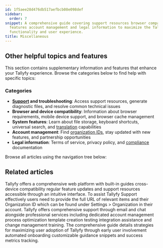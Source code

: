 ```yaml
---
id: 1f5aee28d476db517aefbcb08e098def
sidebar:
  order: 7
snippet: A comprehensive guide covering support resources browser compatibility system
  features account management and legal information to maximize the Tallyfy platform's
  functionality and user experience.
title: Miscellaneous
---
```


## Other helpful topics and features

This section contains supplementary information and features that enhance your Tallyfy experience. Browse the categories below to find help with specific topics:

### Categories

- **[Support](/products/pro/miscellaneous/support/) and troubleshooting**: Access support resources, generate diagnostic files, and resolve common technical issues
- **Browser and device compatibility**: Information about browser requirements, mobile device support, and browser cache management
- **System features**: Learn about file storage, keyboard shortcuts, universal search, and [translation](/products/pro/miscellaneous/how-can-i-translate-content-in-tallyfy/) capabilities
- **Account management**: Find [organization IDs](/products/pro/miscellaneous/how-to-find-your-tallyfy-ids/), stay updated with new features, and partnership opportunities
- **Legal information**: Terms of service, privacy policy, and [compliance](/products/pro/compliance/) documentation

Browse all articles using the navigation tree below:


<PageTree />


## Related articles
<CardGrid>
<LinkTitleCard header="<b>Tutorials > Key features</b>" href="/products/pro/tutorials/features/" > Tallyfy offers a comprehensive web platform with built-in guides cross-device compatibility regular feature updates and support resources accessible through an intuitive interface. </LinkTitleCard>
<LinkTitleCard header="<b>Support > Provide necessary info to Tallyfy's support team</b>" href="/products/pro/miscellaneous/support/how-to-provide-necessary-info-to-tallyfy-support/" > To assist Tallyfy Support effectively users need to provide the full URL of relevant items and their Organization ID which can be found under Settings > Organization in their account. </LinkTitleCard>
<LinkTitleCard header="<b>Support > Contact Tallyfy support or engage in professional services</b>" href="/products/pro/miscellaneous/support/how-can-i-contact-tallyfys-support-team/" > Tallyfy offers comprehensive support through email and chat alongside professional services including dedicated account management process optimization template creation testing integration assistance and change management training. </LinkTitleCard>
<LinkTitleCard header="<b>Miscellaneous > Support</b>" href="/products/pro/miscellaneous/support/" > The comprehensive guide details strategies for maximizing user adoption of Tallyfy through early user involvement automated onboarding customizable guidance snippets and success metrics tracking. </LinkTitleCard>
</CardGrid>